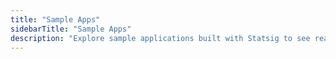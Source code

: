 ```yaml
---
title: "Sample Apps"
sidebarTitle: "Sample Apps"
description: "Explore sample applications built with Statsig to see real-world use cases and implementation examples."
---
```



<div
  style={{
    textAlign: "center",
    margin: "2rem 0 2rem 0", // Adjust margin to avoid extra spacing
    position: "relative",
    zIndex: 1, // Lower z-index by default
  }}
>
  <ChatBar
    placeholder="What would you like to build..."
    playgroundUid="statsig"
  />
</div>

<div
  style={{
    display: "grid",
    gridTemplateColumns: "repeat(auto-fit, minmax(300px, 1fr))",
    gap: "1.5rem",
  }}
>
  <Card
    title="TaskMaster Pro — Experimentation in Action"
    img="/images/sample-apps/taskmaster.png"
    href="https://statsig.sampleapp.ai/share/zBrBQANriSlxaDy1VU-3j"
  />
  <Card
    title="ContentPulse — Smarter Marketing with Statsig Experiments"
    img="/images/sample-apps/marketing-tips.png"
    href="https://statsig.sampleapp.ai/share/RYOtIEcwyiC0eisSiDqZR"
  />
  <Card
    title="ShopSmart — Feature Gates for Personalized E-Commerce"
    img="/images/sample-apps/tech-e-comm.png"
    href="https://statsig.sampleapp.ai/share/St0bryK_ih8NvCbNVxfm4"
  />
  <Card
    title="StreamWise — Recommendation Engine Powered by Experiments"
    img="/images/sample-apps/social-stream.png"
    href="https://statsig.sampleapp.ai/share/W7b27kGUNeyqU80g85uDE"
  />
  <Card
    title="FinSight — Banking Analytics with Statsig Metrics"
    img="/images/sample-apps/banking.png"
    href="https://statsig.sampleapp.ai/share/ZDjbSTm5WIqXMfqck536u"
  />
  <Card
    title="MediConnect — Testing UX Improvements in Healthcare"
    img="/images/sample-apps/healthcare.png"
    href="https://statsig.sampleapp.ai/share/6xJNjOhdibsLL2J35X7xL"
  />
  <Card
    title="EventScope — Event Logging & Tracking in Action"
    img="/images/sample-apps/snake.png"
    href="https://statsig.sampleapp.ai/share/ZMpNCj-5c2v3MCOgV99H0"
  />
  <Card
    title="BuyNow+ — Driving Conversions through Statsig Experiments"
    img="/images/sample-apps/buy-now-experiment.png"
    href="https://statsig.sampleapp.ai/share/9uXb7yq2eJM4KWRkiuHj1"
  />
</div>
